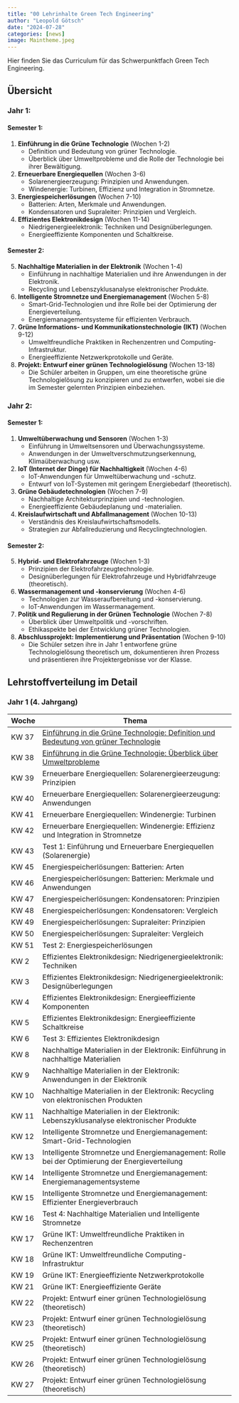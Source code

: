 ```yaml
---
title: "00 Lehrinhalte Green Tech Engineering"
author: "Leopold Götsch"
date: "2024-07-28"
categories: [news]
image: Maintheme.jpeg
---
```


Hier finden Sie das  Curriculum für das Schwerpunktfach Green Tech Engineering.

## Übersicht

### Jahr 1:

#### Semester 1:

1. **Einführung in die Grüne Technologie** (Wochen 1-2)
   - Definition und Bedeutung von grüner Technologie.
   - Überblick über Umweltprobleme und die Rolle der Technologie bei ihrer Bewältigung.

2. **Erneuerbare Energiequellen** (Wochen 3-6)
   - Solarenergieerzeugung: Prinzipien und Anwendungen.
   - Windenergie: Turbinen, Effizienz und Integration in Stromnetze.

3. **Energiespeicherlösungen** (Wochen 7-10)
   - Batterien: Arten, Merkmale und Anwendungen.
   - Kondensatoren und Supraleiter: Prinzipien und Vergleich.

4. **Effizientes Elektronikdesign** (Wochen 11-14)
   - Niedrigenergieelektronik: Techniken und Designüberlegungen.
   - Energieeffiziente Komponenten und Schaltkreise.

#### Semester 2:

5. **Nachhaltige Materialien in der Elektronik** (Wochen 1-4)
   - Einführung in nachhaltige Materialien und ihre Anwendungen in der Elektronik.
   - Recycling und Lebenszyklusanalyse elektronischer Produkte.

6. **Intelligente Stromnetze und Energiemanagement** (Wochen 5-8)
   - Smart-Grid-Technologien und ihre Rolle bei der Optimierung der Energieverteilung.
   - Energiemanagementsysteme für effizienten Verbrauch.

7. **Grüne Informations- und Kommunikationstechnologie (IKT)** (Wochen 9-12)
   - Umweltfreundliche Praktiken in Rechenzentren und Computing-Infrastruktur.
   - Energieeffiziente Netzwerkprotokolle und Geräte.

8. **Projekt: Entwurf einer grünen Technologielösung** (Wochen 13-18)
   - Die Schüler arbeiten in Gruppen, um eine theoretische grüne Technologielösung zu konzipieren und zu entwerfen, wobei sie die im Semester gelernten Prinzipien einbeziehen.

### Jahr 2:

#### Semester 1:

1. **Umweltüberwachung und Sensoren** (Wochen 1-3)
   - Einführung in Umweltsensoren und Überwachungssysteme.
   - Anwendungen in der Umweltverschmutzungserkennung, Klimaüberwachung usw.

2. **IoT (Internet der Dinge) für Nachhaltigkeit** (Wochen 4-6)
   - IoT-Anwendungen für Umweltüberwachung und -schutz.
   - Entwurf von IoT-Systemen mit geringem Energiebedarf (theoretisch).

3. **Grüne Gebäudetechnologien** (Wochen 7-9)
   - Nachhaltige Architekturprinzipien und -technologien.
   - Energieeffiziente Gebäudeplanung und -materialien.

4. **Kreislaufwirtschaft und Abfallmanagement** (Wochen 10-13)
   - Verständnis des Kreislaufwirtschaftsmodells.
   - Strategien zur Abfallreduzierung und Recyclingtechnologien.

#### Semester 2:

5. **Hybrid- und Elektrofahrzeuge** (Wochen 1-3)
   - Prinzipien der Elektrofahrzeugtechnologie.
   - Designüberlegungen für Elektrofahrzeuge und Hybridfahrzeuge (theoretisch).

6. **Wassermanagement und -konservierung** (Wochen 4-6)
   - Technologien zur Wasseraufbereitung und -konservierung.
   - IoT-Anwendungen im Wassermanagement.

7. **Politik und Regulierung in der Grünen Technologie** (Wochen 7-8)
   - Überblick über Umweltpolitik und -vorschriften.
   - Ethikaspekte bei der Entwicklung grüner Technologien.

8. **Abschlussprojekt: Implementierung und Präsentation** (Wochen 9-10)
   - Die Schüler setzen ihre in Jahr 1 entworfene grüne Technologielösung theoretisch um, dokumentieren ihren Prozess und präsentieren ihre Projektergebnisse vor der Klasse.


## Lehrstoffverteilung im Detail
### Jahr 1 (4. Jahrgang)


| Woche       | Thema                                                                                  |
|-------------|----------------------------------------------------------------------------------------|
| KW 37       | [Einführung in die Grüne Technologie: Definition und Bedeutung von grüner Technologie](../01/index.qmd)   |
| KW 38       | [Einführung in die Grüne Technologie: Überblick über Umweltprobleme](../02/index.qmd)                      |
| KW 39       | Erneuerbare Energiequellen: Solarenergieerzeugung: Prinzipien                           |
| KW 40       | Erneuerbare Energiequellen: Solarenergieerzeugung: Anwendungen                          |
| KW 41       | Erneuerbare Energiequellen: Windenergie: Turbinen                                       |
| KW 42       | Erneuerbare Energiequellen: Windenergie: Effizienz und Integration in Stromnetze        |
| KW 43       | Test 1: Einführung und Erneuerbare Energiequellen (Solarenergie)                        |
| KW 45       | Energiespeicherlösungen: Batterien: Arten                                               |
| KW 46       | Energiespeicherlösungen: Batterien: Merkmale und Anwendungen                            |
| KW 47       | Energiespeicherlösungen: Kondensatoren: Prinzipien                                      |
| KW 48       | Energiespeicherlösungen: Kondensatoren: Vergleich                                       |
| KW 49       | Energiespeicherlösungen: Supraleiter: Prinzipien                                        |
| KW 50       | Energiespeicherlösungen: Supraleiter: Vergleich                                         |
| KW 51       | Test 2: Energiespeicherlösungen                                                         |
| KW 2        | Effizientes Elektronikdesign: Niedrigenergieelektronik: Techniken                       |
| KW 3        | Effizientes Elektronikdesign: Niedrigenergieelektronik: Designüberlegungen              |
| KW 4        | Effizientes Elektronikdesign: Energieeffiziente Komponenten                             |
| KW 5        | Effizientes Elektronikdesign: Energieeffiziente Schaltkreise                            |
| KW 6        | Test 3: Effizientes Elektronikdesign                                                    |
| KW 8        | Nachhaltige Materialien in der Elektronik: Einführung in nachhaltige Materialien        |
| KW 9        | Nachhaltige Materialien in der Elektronik: Anwendungen in der Elektronik                |
| KW 10       | Nachhaltige Materialien in der Elektronik: Recycling von elektronischen Produkten       |
| KW 11       | Nachhaltige Materialien in der Elektronik: Lebenszyklusanalyse elektronischer Produkte  |
| KW 12       | Intelligente Stromnetze und Energiemanagement: Smart-Grid-Technologien                  |
| KW 13       | Intelligente Stromnetze und Energiemanagement: Rolle bei der Optimierung der Energieverteilung |
| KW 14       | Intelligente Stromnetze und Energiemanagement: Energiemanagementsysteme                 |
| KW 15       | Intelligente Stromnetze und Energiemanagement: Effizienter Energieverbrauch             |
| KW 16       | Test 4: Nachhaltige Materialien und Intelligente Stromnetze                             |
| KW 17       | Grüne IKT: Umweltfreundliche Praktiken in Rechenzentren                                 |
| KW 18       | Grüne IKT: Umweltfreundliche Computing-Infrastruktur                                    |
| KW 19       | Grüne IKT: Energieeffiziente Netzwerkprotokolle                                         |
| KW 21       | Grüne IKT: Energieeffiziente Geräte                                                     |
| KW 22       | Projekt: Entwurf einer grünen Technologielösung (theoretisch)                           |
| KW 23       | Projekt: Entwurf einer grünen Technologielösung (theoretisch)                           |
| KW 25       | Projekt: Entwurf einer grünen Technologielösung (theoretisch)                           |
| KW 26       | Projekt: Entwurf einer grünen Technologielösung (theoretisch)                           |
| KW 27       | Projekt: Entwurf einer grünen Technologielösung (theoretisch)                           |
